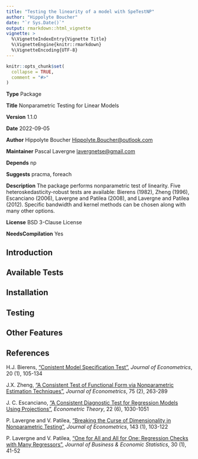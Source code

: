 ```yaml
---
title: "Testing the linearity of a model with SpeTestNP"
author: "Hippolyte Boucher"
date: "`r Sys.Date()`"
output: rmarkdown::html_vignette
vignette: >
  %\VignetteIndexEntry{Vignette Title}
  %\VignetteEngine{knitr::rmarkdown}
  %\VignetteEncoding{UTF-8}
---
```


```r
knitr::opts_chunk$set(
  collapse = TRUE,
  comment = "#>"
)
```

**Type** Package

**Title** Nonparametric Testing for Linear Models

**Version** 1.1.0

**Date** 2022-09-05

**Author** Hippolyte Boucher [Hippolyte.Boucher\@outlook.com](mailto:Hippolyte.Boucher@outlook.com){.email}

**Maintainer** Pascal Lavergne [lavergnetse\@gmail.com](mailto:lavergnetse@gmail.com){.email}

**Depends** np

**Suggests** pracma, foreach

**Description** The package performs nonparametric test of linearity. Five heteroskedasticity-robust tests are available: Bierens (1982), Zheng (1996), Escanciano (2006), Lavergne and Patilea (2008), and Lavergne and Patilea (2012). Specific bandwidth and kernel methods can be chosen along with many other options.

**License** BSD 3-Clause License

**NeedsCompilation** Yes

## Introduction

## Available Tests

## Installation

## Testing

## Other Features

## References

H.J. Bierens, ["Conistent Model Specification Test"](https://www.sciencedirect.com/science/article/pii/0304407682901051), *Journal of Econometrics*, 20 (1), 105-134

J.X. Zheng, ["A Consistent Test of Functional Form via Nonparametric Estimation Techniques"](https://econpapers.repec.org/article/eeeeconom/v_3a75_3ay_3a1996_3ai_3a2_3ap_3a263-289.htm), *Journal of Econometrics*, 75 (2), 263-289

J. C. Escanciano, ["A Consistent Diagnostic Test for Regression Models Using Projections"](https://www.jstor.org/stable/4093212), *Econometric Theory*, 22 (6), 1030-1051

P. Lavergne and V. Patilea, ["Breaking the Curse of Dimensionality in Nonparametric Testing"](https://www.sciencedirect.com/science/article/pii/S0304407607001601), *Journal of Econometrics*, 143 (1), 103-122

P. Lavergne and V. Patilea, ["One for All and All for One: Regression Checks with Many Regressors"](https://www.tandfonline.com/doi/full/10.1198/jbes.2011.07152), *Journal of Business & Economic Statistics*, 30 (1), 41-52
